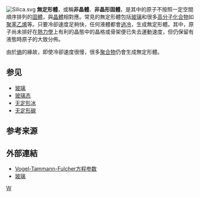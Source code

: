 {{noteTA
|1=zh-hans:无定形体;zh-hk:無定形體;zh-tw:非晶質;
|2=zh-hans:无定形;zh-hk:無定形;zh-tw:非晶形;
}}

[[File:Silica.svg|thumbnail]]
'''無定形體'''，或稱'''非晶體'''、'''非晶形固體'''，是其中的原子不按照一定空間順序排列的[[固體|固體]]，與[[晶體|晶體]]相對應。常見的無定形體包括[[玻璃|玻璃]]和很多[[高分子化合物|高分子化合物]]如[[聚苯乙烯|聚苯乙烯]]等。只要冷卻速度足夠快，任何液體都會[[過冷|過冷]]，生成無定形體。其中，原子尚未排好在[[熱力學|熱力學]]上有利的晶態中的晶格或骨架便已失去運動速度，但仍保留有液態時原子的大致分佈。

{{unsolved|物理學|[[液態|液態]]或[[固態|固態]]物質是怎樣[[玻璃转化温度|玻璃化轉變]]至[[玻璃態|玻璃態]]物質？是甚麼物理過程給出了[[玻璃|玻璃]]的一般物理性質<ref>{{citation |url=http://www.nytimes.com/2008/07/29/science/29glass.html |title=The Nature of Glass Remains Anything but Clear |journal=[[The_New_York_Times|The New York Times]] |date=July 29, 2008 |author=Kenneth Chang |accessdate=2011-06-05 |archive-date=2015-06-11 |archive-url=https://web.archive.org/web/20150611040246/http://www.nytimes.com/2008/07/29/science/29glass.html |dead-url=no }}</ref><ref>"''The deepest and most interesting unsolved problem in solid state theory is probably the theory of the nature of glass and the glass transition.''" {{citation|author=Philip Anderson| journal=Science|volume=267|year=1995|page=1615|title=Through the Glass Lightly}}</ref>？}}
由於[[熵|熵]]的緣故，即使冷卻速度很慢，很多[[聚合物|聚合物]]仍會生成無定形體。

== 参见 ==
* [[玻璃|玻璃]]
* [[玻璃态|玻璃态]]
* [[无定形冰|无定形冰]]
* [[无定形碳|无定形碳]]

== 参考来源 ==
{{reflist|2}}

== 外部連結 ==
* [https://web.archive.org/web/20060720165607/http://www.ptbf.am.wroc.pl/v271/v271_17.pdf Vogel-Tammann-Fulcher方程参数]
* [http://eprints.iisc.ernet.in/archive/00000257/01/kjrao.pdf 玻璃] {{Wayback|url=http://eprints.iisc.ernet.in/archive/00000257/01/kjrao.pdf |date=20070628185015 }}

{{Phase of matter}}

{{Authority control}}
{{物理小作品}}

[[Category:物质状态|W]]